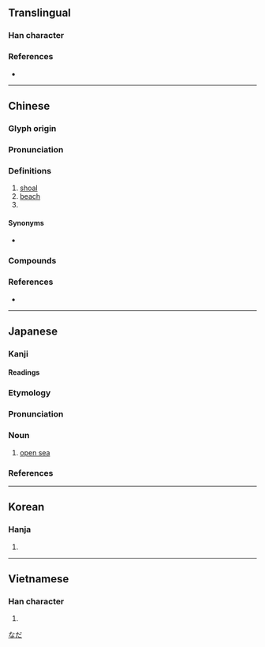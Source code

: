 {{also|滩}}
{{character info/new}}
==Translingual==

===Han character===
{{Han char|rn=85|rad=水|as=19|sn=22|four=30114|canj=ETOG|ids=⿰氵難}}

===References===
* {{Han ref|kx=0663.220|dkj=18784|dj=1072.140|hdz=31794.040|uh=7058|ud=28760|bh=C579|bd=50553}}

----

==Chinese==
{{zh-forms|s=滩}}

===Glyph origin===
{{Han etym}}

===Pronunciation===
{{zh-pron
|m=tān
|ma=Zh-tān.oga
|c=taan1
|h=pfs=
|md=
|mn=thoaⁿ/than
|mn_note=thoaⁿ - vernacular; than - literary
|mn-t=tuan1
|w=
|mc=y
|oc=y
|cat=n,cls
}}

===Definitions===
{{zh-hanzi}}

# [[shoal]]
# [[beach]]
# {{zh-classifier|[[liquid]] or [[paste]] [[spread]] over a [[surface]]|t=[[pool]], [[puddle]]}}

====Synonyms====
* {{q|Sichuanese}} {{zh-l|𣲩}}

===Compounds===
{{zh-der|上海灘|回灘|一灘|灘子|灘頭|淺灘|河漫灘|灘簧|杭州灘簧|打灘|灘戶|皇恐灘|灘羊|海灘|涒灘|搶灘|白水灘|灘線|打地灘兒|灘黃|海灘排球|沙灘|暗灘|河灘|灘船|灘師|險灘|龍困淺灘|鹽灘|長灘|金沙灘|新灘|紅柳灘|王灘|黃灘|熊灘|李灘|廟灘|方灘}}

===References===
* {{thcwd|13246}}

{{zh-cat|Intermediate}}

----

==Japanese==

===Kanji===
{{ja-kanji|rs=水19}}

====Readings====
{{ja-readings
|goon=たん
|kanon=たん
|kanyoon=だん
|kun=なだ-, せ
|nanori=だな, なん
}}

===Etymology===
{{wp|lang=ja}}
{{ja-kanjitab|なだ|yomi=k}}

===Pronunciation===
{{ja-pron|yomi=k|なだ|acc=1|acc_ref=DJR}}

===Noun===
{{ja-noun|なだ}}

# [[open sea]]
#: {{ja-usex|[[w:ja:玄界灘|玄界'''灘''']]|^げんかい '''^なだ'''|[[w:Genkai Sea|Genkai '''Sea''']]}}

===References===
<references/>

[[Category:ja:Geography|なだ]]

----

==Korean==

===Hanja===
{{ko-hanja|hangeul=탄|eumhun=|rv=tan|mr=t'an|y=than}}

# {{rfdef|ko|sort=水19}}

----

==Vietnamese==

===Han character===
{{vi-hantu|[[than]]|rs=水19}}

# {{rfdef|vi|sort=水19}}